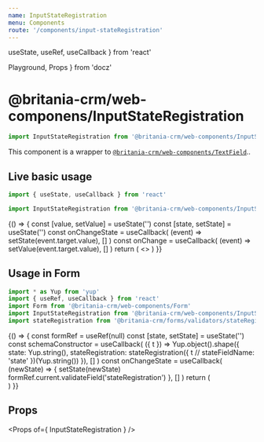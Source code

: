 ```yaml
---
name: InputStateRegistration
menu: Components
route: '/components/input-stateRegistration'
---
```


  useState,
  useRef,
  useCallback
} from 'react'

  Playground,
  Props
} from 'docz'


# @britania-crm/web-componens/InputStateRegistration
```js
import InputStateRegistration from '@britania-crm/web-components/InputStateRegistration'
```

This component is a wrapper to [`@britania-crm/web-components/TextField`](/web-components/text-field)..

## Live basic usage
```js
import { useState, useCallback } from 'react'

import InputStateRegistration from '@britania-crm/web-components/InputStateRegistration'
```
<Playground>
  {() => {
    const [value, setValue] = useState('')
    const [state, setState] = useState('')
    const onChangeState = useCallback(
      (event) => setState(event.target.value),
      []
    )
    const onChange = useCallback(
      (event) => setValue(event.target.value),
      []
    )
    return (
      <>
        <InputSelect
          detached
          name="state"
          label="State"
          value={ state }
          onChange={ onChangeState }
          style={ { width: 100, marginRight: 10 } }
          options={ [
            { id: 'AC', name: 'AC' },
            { id: 'AM', name: 'AM' },
            { id: 'BA', name: 'BA' },
            { id: 'CE', name: 'CE' },
            { id: 'DF', name: 'DF' },
            { id: 'GO', name: 'GO' },
            { id: 'MT', name: 'MT' },
            { id: 'MG', name: 'MG' },
            { id: 'PA', name: 'PA' },
            { id: 'PB', name: 'PB' },
            { id: 'PR', name: 'PR' },
            { id: 'PE', name: 'PE' },
            { id: 'RJ', name: 'RJ' },
            { id: 'RN', name: 'RN' },
            { id: 'RS', name: 'RS' },
            { id: 'RO', name: 'RO' },
            { id: 'RR', name: 'RR' },
            { id: 'SC', name: 'SC' },
            { id: 'SP', name: 'SP' },
            { id: 'SE', name: 'SE' }
          ] }
        />
        <InputStateRegistration
          detached // important to use it outside form
          value={ value }
          onChange={ onChange }
          label="Inscrição Estadual"
          name="stateRegistration"
          state={ state }
        />
      </>
    )
  }}
</Playground>

## Usage in Form
```js
import * as Yup from 'yup'
import { useRef, useCallback } from 'react'
import Form from '@britania-crm/web-components/Form'
import InputStateRegistration from '@britania-crm/web-components/InputStateRegistration'
import stateRegistration from '@britania-crm/forms/validators/stateRegistration.validator'
```
<Playground>
  {() => {
    const formRef = useRef(null)
    const [state, setState] = useState('')
    const schemaConstructor = useCallback(
      ({ t }) => Yup.object().shape({
        state: Yup.string(),
        stateRegistration: stateRegistration({
          t
          // stateFieldName: 'state'
        })(Yup.string())
      }),
      []
    )
    const onChangeState = useCallback(
      (newState) => {
        setState(newState)
        formRef.current.validateField('stateRegistration')
      },
      []
    )
    return (
      <Form ref={ formRef } schemaConstructor={ schemaConstructor }>
        <InputSelect
          name="state"
          label="State"
          onValueChange={ onChangeState }
          options={ [
            { id: 'AC', name: 'AC' },
            { id: 'AM', name: 'AM' },
            { id: 'BA', name: 'BA' },
            { id: 'CE', name: 'CE' },
            { id: 'DF', name: 'DF' },
            { id: 'GO', name: 'GO' },
            { id: 'MT', name: 'MT' },
            { id: 'MG', name: 'MG' },
            { id: 'PA', name: 'PA' },
            { id: 'PB', name: 'PB' },
            { id: 'PR', name: 'PR' },
            { id: 'PE', name: 'PE' },
            { id: 'RJ', name: 'RJ' },
            { id: 'RN', name: 'RN' },
            { id: 'RS', name: 'RS' },
            { id: 'RO', name: 'RO' },
            { id: 'RR', name: 'RR' },
            { id: 'SC', name: 'SC' },
            { id: 'SP', name: 'SP' },
            { id: 'SE', name: 'SE' }
          ] }
        />
        <InputStateRegistration
          label="Inscrição Estadual"
          name="stateRegistration"
          state={ state }
        />
      </Form>
    )
  }}
</Playground>

## Props
<Props of={ InputStateRegistration } />
